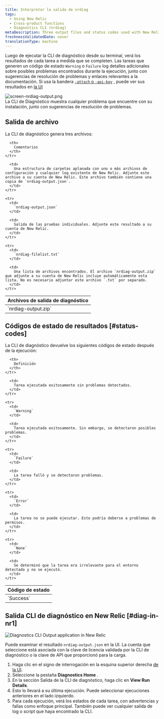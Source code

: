 ```yaml
---
title: Interpretar la salida de nrdiag
tags:
  - Using New Relic
  - Cross-product functions
  - Diagnostics CLI (nrdiag)
metaDescription: Three output files and status codes used with New Relic Diagnostics (nrdiag).
freshnessValidatedDate: never
translationType: machine
---
```


Luego de ejecutar la CLI de diagnóstico desde su terminal, verá los resultados de cada tarea a medida que se completen. Las tareas que generen un código de estado `Warning` o `Failure` log detalles adicionales sobre posibles problemas encontrados durante la ejecución, junto con sugerencias de resolución de problemas y enlaces relevantes a la documentación. Si usa la bandera [`-attach` o `-api-key`](/docs/new-relic-solutions/solve-common-issues/diagnostics-cli-nrdiag/pass-command-line-options-nrdiag) , puede ver sus resultados en [la UI](/docs/using-new-relic/cross-product-functions/diagnostics-cli-nrdiag/interpret-nrdiag-output/#diag-in-nr1)

<img title="screen-nrdiag-output.png" alt="screen-nrdiag-output.png" src="/images/other_screenshot-crop_nrdiag-output.webp" />

<figcaption>
  La CLI de Diagnóstico muestra cualquier problema que encuentre con su instalación, junto con sugerencias de resolución de problemas.
</figcaption>

## Salida de archivo

La CLI de diagnóstico genera tres archivos:

<table>
  <thead>
    <tr>
      <th style={{ width: "200px" }}>
        Archivos de salida de diagnóstico
      </th>

      <th>
        Comentarios
      </th>
    </tr>
  </thead>

  <tbody>
    <tr>
      <td>
        `nrdiag-output.zip`
      </td>

      <td>
        Una estructura de carpetas aplanada con uno o más archivos de configuración y cualquier log existente de New Relic. Adjunte este archivo a su cuenta de New Relic. Este archivo también contiene una copia de `nrdiag-output.json`.
      </td>
    </tr>

    <tr>
      <td>
        `nrdiag-output.json`
      </td>

      <td>
        Salida de las pruebas individuales. Adjunte este resultado a su cuenta de New Relic.
      </td>
    </tr>

    <tr>
      <td>
        `nrdiag-filelist.txt`
      </td>

      <td>
        Una lista de archivos encontrados. El archivo `nrdiag-output.zip` que adjunte a su cuenta de New Relic incluye automáticamente esta lista. No es necesario adjuntar este archivo `.txt` por separado.
      </td>
    </tr>
  </tbody>
</table>

## Códigos de estado de resultados [#status-codes]

La CLI de diagnóstico devuelve los siguientes códigos de estado después de la ejecución:

<table>
  <thead>
    <tr>
      <th style={{ width: "125px" }}>
        Código de estado
      </th>

      <th>
        Definición
      </th>
    </tr>
  </thead>

  <tbody>
    <tr>
      <td>
        `Success`
      </td>

      <td>
        Tarea ejecutada exitosamente sin problemas detectados.
      </td>
    </tr>

    <tr>
      <td>
        `Warning`
      </td>

      <td>
        Tarea ejecutada exitosamente. Sin embargo, se detectaron posibles problemas.
      </td>
    </tr>

    <tr>
      <td>
        `Failure`
      </td>

      <td>
        La tarea falló y se detectaron problemas.
      </td>
    </tr>

    <tr>
      <td>
        `Error`
      </td>

      <td>
        La tarea no se puede ejecutar. Esto podría deberse a problemas de permisos.
      </td>
    </tr>

    <tr>
      <td>
        `None`
      </td>

      <td>
        Se determinó que la tarea era irrelevante para el entorno detectado y no se ejecutó.
      </td>
    </tr>
  </tbody>
</table>

## Salida CLI de diagnóstico en New Relic [#diag-in-nr1]

<img title="Diagnostics CLI Output application in New Relic" alt="Diagnostics CLI Output application in New Relic" src="/images/solutions_screenshot-crop_nerdlet-diag.webp" />

Puede examinar el resultado `nrdiag-output.json` en la UI. La cuenta que seleccione está asociada con la clave de licencia validada por la CLI de diagnóstico o la clave de API que proporcionó para la carga.

1. Haga clic en el signo de interrogación en la esquina superior derecha [de la UI](https://one.newrelic.com).
2. Seleccione la pestaña <DNT>**Diagnostics Home**</DNT> .
3. En la sección Salida de la CLI de diagnóstico, haga clic en <DNT>**View Run Details**</DNT>.
4. Esto lo llevará a su última ejecución. Puede seleccionar ejecuciones anteriores en el lado izquierdo.
5. Para cada ejecución, verá los estados de cada tarea, con advertencias y fallas como enfoque principal. También puede ver cualquier salida de log o script que haya encontrado la CLI.